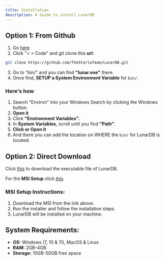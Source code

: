 ```yaml
---
title: Installation
description: A Guide to install LunarDB
---
```


## Option 1: From Github

1. Go [here](https://github.com/TheStarloTeam/lunardb)
2. Click "< > Code" and git clone this **__url__**:

```bash
git clone https://github.com/TheStarloTeam/LunarDB.git
```

3. Go to "bin/" and you can find **"lunar.exe"** there.
4. Once find, **SETUP a System Environment Variable** for `bin/`.

### Here's how

1. Search "Environ" into your Windows Search by clicking the Windows button.
2. **Open it**
3. Click **"Environment Variables".**
4. In **System Variables**, scroll until you find **"Path"**.
5. **Click or Open it**
6. And there you can add the location on WHERE the `bin/` for LunarDB is located.

## Option 2: Direct Download

Click [this](https://github.com/TheStarloTeam/LunarDB/raw/refs/heads/main/bin/lunar.exe) to download the executable file of LunarDB.

For the **MSI Setup** click [this](https://github.com/Kazooki123/LunarDB/raw/refs/heads/main/installer/SetupLunar.msi)

### MSI Setup Instructions:

1. Download the MSI from the link above.
2. Run the installer and follow the installation steps.
3. LunarDB will be installed on your machine.

## System Requirements:

- **OS:** Windows (7, 10 & 11), MacOS & Linux
- **RAM:** 2GB-4GB
- **Storage:** 10GB-50GB free space
